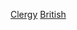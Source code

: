 {{Commonscat|Clergy from the United Kingdom}}

[[Category:英国宗教领袖|Clergy]]
[[Category:各國聖職者|British]]
